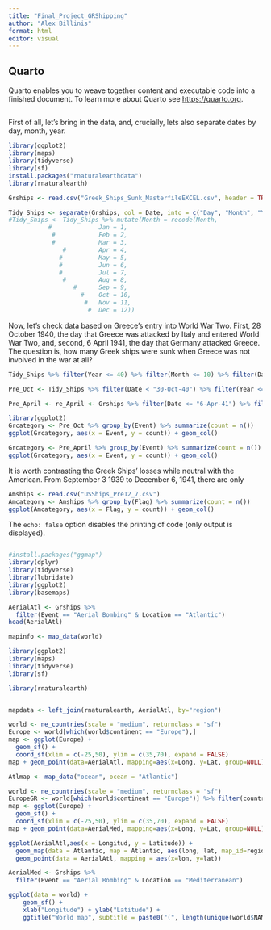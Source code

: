 ```yaml
---
title: "Final_Project_GRShipping"
author: "Alex Billinis"
format: html
editor: visual
---
```


## Quarto

Quarto enables you to weave together content and executable code into a finished document. To learn more about Quarto see <https://quarto.org>.

## 

First of all, let's bring in the data, and, crucially, lets also separate dates by day, month, year.

```r
library(ggplot2)
library(maps)
library(tidyverse)
library(sf)
install.packages("rnaturalearthdata")
library(rnaturalearth)
```


```r
Grships <- read.csv("Greek_Ships_Sunk_MasterfileEXCEL.csv", header = TRUE)
```


```r
Tidy_Ships <- separate(Grships, col = Date, into = c("Day", "Month", "Year"), sep = "-", remove = FALSE)
#Tidy_Ships <- Tidy_Ships %>% mutate(Month = recode(Month,
           #             Jan = 1,
            #            Feb = 2,
            #            Mar = 3,
               #         Apr = 4,
              #          May = 5,
              #          Jun = 6,
              #          Jul = 7,
               #         Aug = 8,
                  #      Sep = 9,
                    #    Oct = 10,
                     #   Nov = 11,
                      #  Dec = 12))

```

Now, let's check data based on Greece's entry into World War Two. First, 28 October 1940, the day that Greece was attacked by Italy and entered World War Two, and, second, 6 April 1941, the day that Germany attacked Greece. The question is, how many Greek ships were sunk when Greece was not involved in the war at all?

```r
Tidy_Ships %>% filter(Year <= 40) %>% filter(Month <= 10) %>% filter(Day <= 28)
```

```r
Pre_Oct <- Tidy_Ships %>% filter(Date < "30-Oct-40") %>% filter(Year <= 40)
```

```r
Pre_April <- re_April <- Grships %>% filter(Date <= "6-Apr-41") %>% filter(!Date = 42)

```

```r
library(ggplot2)
Grcategory <- Pre_Oct %>% group_by(Event) %>% summarize(count = n())
ggplot(Grcategory, aes(x = Event, y = count)) + geom_col()

```
```r
Grcategory <- Pre_April %>% group_by(Event) %>% summarize(count = n())
ggplot(Grcategory, aes(x = Event, y = count)) + geom_col()
```

It is worth contrasting the Greek Ships' losses while neutral with the American. From September 3 1939 to December 6, 1941, there are only

```r
Amships <- read.csv("USShips_Pre12_7.csv")
Amcategory <- Amships %>% group_by(Flag) %>% summarize(count = n()) 
ggplot(Amcategory, aes(x = Flag, y = count)) + geom_col()
```

The `echo: false` option disables the printing of code (only output is displayed).

```         
```

```r
#install.packages("ggmap")
library(dplyr)
library(tidyverse)
library(lubridate)
library(ggplot2)
library(basemaps)

AerialAtl <- Grships %>% 
  filter(Event == "Aerial Bombing" & Location == "Atlantic")
head(AerialAtl)
```

```r
mapinfo <- map_data(world)
```

```r
library(ggplot2)
library(maps)
library(tidyverse)
library(sf)
```


```r
library(rnaturalearth)

```


```r
```

```r
mapdata <- left_join(rnaturalearth, AerialAtl, by="region")
```

```r
world <- ne_countries(scale = "medium", returnclass = "sf")
Europe <- world[which(world$continent == "Europe"),]
map <- ggplot(Europe) +
  geom_sf() +
  coord_sf(xlim = c(-25,50), ylim = c(35,70), expand = FALSE)
map + geom_point(data=AerialAtl, mapping=aes(x=Long, y=Lat, group=NULL), color='blue')
```

```r
Atlmap <- map_data("ocean", ocean = "Atlantic")
```

```r
world <- ne_countries(scale = "medium", returnclass = "sf")
EuropeGR <- world[which(world$continent == "Europe")] %>% filter(country == "Greece")
map <- ggplot(Europe) +
  geom_sf() +
  coord_sf(xlim = c(-25,50), ylim = c(35,70), expand = FALSE)
map + geom_point(data=AerialMed, mapping=aes(x=Long, y=Lat, group=NULL), color='blue')
```

```r
ggplot(AerialAtl,aes(x = Longitud, y = Latitude)) + 
  geom_map(data = Atlantic, map = Atlantic, aes(long, lat, map_id=region)) +
  geom_point(data = AerialAtl, mapping = aes(x=lon, y=lat))
```

```r
AerialMed <- Grships %>% 
  filter(Event == "Aerial Bombing" & Location == "Mediterranean")
```

```r
ggplot(data = world) +
    geom_sf() +
    xlab("Longitude") + ylab("Latitude") +
    ggtitle("World map", subtitle = paste0("(", length(unique(world$NAME)), " countries)"))
```
